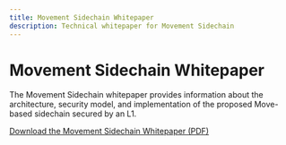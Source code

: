 ```yaml
---
title: Movement Sidechain Whitepaper
description: Technical whitepaper for Movement Sidechain
---
```


# Movement Sidechain Whitepaper

The Movement Sidechain whitepaper provides information about the architecture, security model, and implementation of the proposed Move-based sidechain secured by an L1.


[Download the Movement Sidechain Whitepaper (PDF)](https://www.movementnetwork.xyz/whitepaper/movement-whitepaper_en.pdf)
